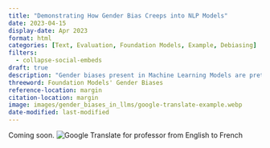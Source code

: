 ```yaml
---
title: "Demonstrating How Gender Bias Creeps into NLP Models"
date: 2023-04-15
display-date: Apr 2023
format: html
categories: [Text, Evaluation, Foundation Models, Example, Debiasing]
filters:
  - collapse-social-embeds
draft: true
description: "Gender biases present in Machine Learning Models are pretty difficult to identify. GPT4, as illustrated, considers the female partner to be the problem in a disagreement surrounding crying. Gendered translations and ambiguous pronoun references add to the problem and reinforce existing biases."
threeword: Foundation Models' Gender Biases
reference-location: margin
citation-location: margin
image: images/gender_biases_in_llms/google-translate-example.webp
date-modified: last-modified
---
```

Coming soon.
![Google Translate for professor from English to French](images/gender_biases_in_llms/google-translate-example.webp)